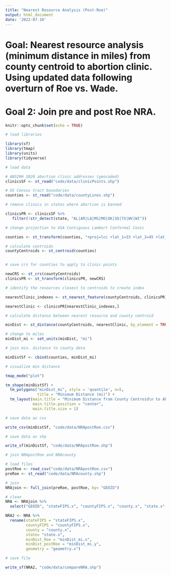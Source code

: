 ```yaml
---
title: "Nearest Resource Analysis (Post-Roe)"
output: html_document
date: '2022-07-10'
---
```


# Goal: Nearest resource analysis (minimum distance in miles) from county centroid to abortion clinic. Using updated data following overturn of Roe vs. Wade. 

# Goal 2: Join pre and post Roe NRA. 

```r
knitr::opts_chunk$set(echo = TRUE)
```

```r
# load libraries

library(sf)
library(tmap)
library(units)
library(tidyverse)

```

```r
# load data

# ANSIRH 2020 abortion clinic addresses (geocoded)
clinicsSF <- st_read("code/data/clinicPoints.shp")

# US Census tract boundaries
counties <- st_read("code/data/countyLines.shp")
```


```r
# remove clinics in states where abortion is banned

clinicsPR <- clinicsSF %>%
   filter(!str_detect(state, "AL|AR|LA|MS|MO|OK|SD|TX|WV|WI"))
```

```r
# change projection to USA Contiguous Lambert Conformal Conic

counties <- st_transform(counties, "+proj=lcc +lat_1=33 +lat_2=45 +lat_0=39 +lon_0=-96 +x_0=0 +y_0=0 +datum=NAD83 +units=m +no_defs")

# calculate centroids 
countyCentroids <- st_centroid(counties)



```


```r
# save crs for counties to apply to clinic points

newCRS <- st_crs(countyCentroids)
clinicsPR <- st_transform(clinicsPR, newCRS)

```

```r
# identify the resources closest to centroids to create index

nearestClinic_indexes <- st_nearest_feature(countyCentroids, clinicsPR)

nearestClinic <- clinicsPR[nearestClinic_indexes,]
```

```r
# calculate distance between nearest resource and county centroid

minDist <- st_distance(countyCentroids, nearestClinic, by_element = TRUE)

# change to miles 
minDist_mi <- set_units(minDist, "mi")

```

```r
# join min. distance to county data

minDistSf <- cbind(counties, minDist_mi)
```

```r
# visualize min distance 

tmap_mode("plot")

tm_shape(minDistSf) +
  tm_polygons("minDist_mi", style = 'quantile', n=5,
              title = "Minimum Distance (mi)") +
  tm_layout(main.title = "Minimum Distance from County Centroid\n to Abortion Clinic",
            main.title.position = "center",
            main.title.size = 1)
```


```r
# save data as csv

write_csv(minDistSf, "code/data/NRApostRoe.csv")

# save data as shp

write_sf(minDistSf, "code/data/NRApostRoe.shp")
```

```r
# join NRApostRoe and NRAcounty

# load files
postRoe <- read_csv("code/data/NRApostRoe.csv")
preRoe <- st_read("code/data/NRAcounty.shp")

# join
NRAjoin <- full_join(preRoe, postRoe, by= "GEOID")

# clean
NRA <- NRAjoin %>%
  select("GEOID", "stateFIPS.x", "countyFIPS.x", "county.x", "state.x", "minDist_mi.x", "minDist_mi.y", "geometry.x") 

NRA2 <- NRA %>%
  rename(stateFIPS = "stateFIPS.x", 
         countyFIPS = "countyFIPS.x", 
         county = "county.x",
         state= "state.x",
         minDist_Roe = "minDist_mi.x", 
         minDist_postRoe = "minDist_mi.y", 
         geometry = "geometry.x")

# save file

write_sf(NRA2, "code/data/compareNRA.shp")
```


